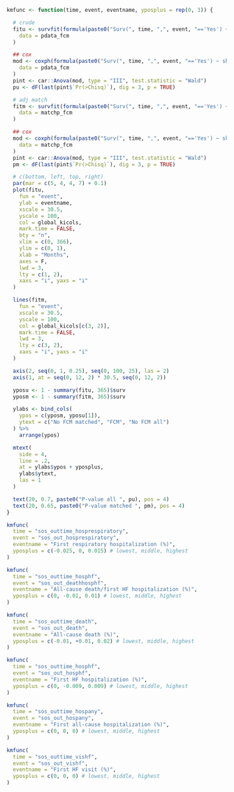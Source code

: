 ```r

kmfunc <- function(time, event, eventname, yposplus = rep(0, 3)) {

  # crude
  fitu <- survfit(formula(paste0("Surv(", time, ",", event, "=='Yes') ~ shf_ferrocarboxymaltosis")),
    data = pdata_fcm
  )

  ## cox
  mod <- coxph(formula(paste0("Surv(", time, ",", event, "=='Yes') ~ shf_ferrocarboxymaltosis")),
    data = pdata_fcm
  )
  pint <- car::Anova(mod, type = "III", test.statistic = "Wald")
  pu <- dF(last(pint$`Pr(>Chisq)`), dig = 3, p = TRUE)

  # adj match
  fitm <- survfit(formula(paste0("Surv(", time, ",", event, "=='Yes') ~ shf_ferrocarboxymaltosis")),
    data = matchp_fcm
  )

  ## cox
  mod <- coxph(formula(paste0("Surv(", time, ",", event, "=='Yes') ~ shf_ferrocarboxymaltosis + strata(par)")),
    data = matchp_fcm
  )
  pint <- car::Anova(mod, type = "III", test.statistic = "Wald")
  pm <- dF(last(pint$`Pr(>Chisq)`), dig = 3, p = TRUE)

  # c(bottom, left, top, right)
  par(mar = c(5, 4, 4, 7) + 0.1)
  plot(fitu,
    fun = "event",
    ylab = eventname,
    xscale = 30.5,
    yscale = 100,
    col = global_kicols,
    mark.time = FALSE,
    bty = "n",
    xlim = c(0, 366),
    ylim = c(0, 1),
    xlab = "Months",
    axes = F,
    lwd = 3,
    lty = c(1, 2),
    xaxs = "i", yaxs = "i"
  )

  lines(fitm,
    fun = "event",
    xscale = 30.5,
    yscale = 100,
    col = global_kicols[c(3, 2)],
    mark.time = FALSE,
    lwd = 3,
    lty = c(3, 2),
    xaxs = "i", yaxs = "i"
  )

  axis(2, seq(0, 1, 0.25), seq(0, 100, 25), las = 2)
  axis(1, at = seq(0, 12, 2) * 30.5, seq(0, 12, 2))

  yposu <- 1 - summary(fitu, 365)$surv
  yposm <- 1 - summary(fitm, 365)$surv

  ylabs <- bind_cols(
    ypos = c(yposm, yposu[1]),
    ytext = c("No FCM matched", "FCM", "No FCM all")
  ) %>%
    arrange(ypos)

  mtext(
    side = 4,
    line = .2,
    at = ylabs$ypos + yposplus,
    ylabs$ytext,
    las = 1
  )

  text(20, 0.7, paste0("P-value all ", pu), pos = 4)
  text(20, 0.65, paste0("P-value matched ", pm), pos = 4)
}
```

```r
kmfunc(
  time = "sos_outtime_hosprespiratory",
  event = "sos_out_hosprespiratory",
  eventname = "First respiratory hospitalization (%)",
  yposplus = c(-0.025, 0, 0.015) # lowest, middle, highest
)
```

```r
kmfunc(
  time = "sos_outtime_hosphf",
  event = "sos_out_deathhosphf",
  eventname = "All-cause death/first HF hospitalization (%)",
  yposplus = c(0, -0.01, 0.01) # lowest, middle, highest
)
```

```r
kmfunc(
  time = "sos_outtime_death",
  event = "sos_out_death",
  eventname = "All-cause death (%)",
  yposplus = c(-0.01, +0.01, 0.02) # lowest, middle, highest
)
```

```r
kmfunc(
  time = "sos_outtime_hosphf",
  event = "sos_out_hosphf",
  eventname = "First HF hospitalization (%)",
  yposplus = c(0, -0.009, 0.009) # lowest, middle, highest
)
```

```r
kmfunc(
  time = "sos_outtime_hospany",
  event = "sos_out_hospany",
  eventname = "First all-cause hospitalization (%)",
  yposplus = c(0, 0, 0) # lowest, middle, highest
)
```

```r
kmfunc(
  time = "sos_outtime_vishf",
  event = "sos_out_vishf",
  eventname = "First HF visit (%)",
  yposplus = c(0, 0, 0) # lowest, middle, highest
)
```
